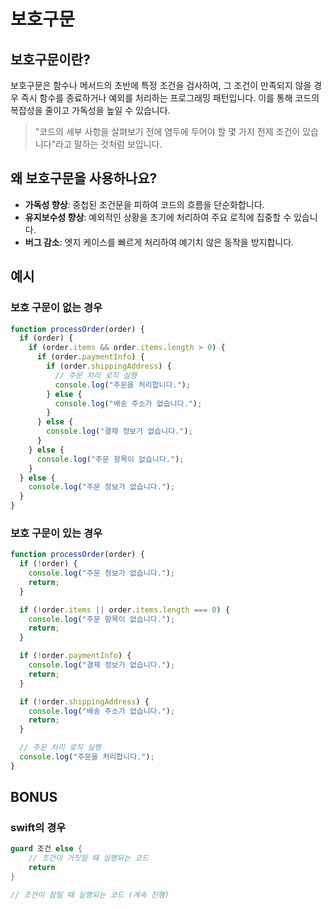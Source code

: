 # 보호구문

## 보호구문이란?

보호구문은 함수나 메서드의 초반에 특정 조건을 검사하여, 그 조건이 만족되지 않을 경우 즉시 함수를 종료하거나 예외를 처리하는 프로그래밍 패턴입니다. 이를 통해 코드의 복잡성을 줄이고 가독성을 높일 수 있습니다.

> "코드의 세부 사항을 살펴보기 전에 염두에 두어야 할 몇 가지 전제 조건이 있습니다"라고 말하는 것처럼 보입니다.

## 왜 보호구문을 사용하나요?

- **가독성 향상**: 중첩된 조건문을 피하여 코드의 흐름을 단순화합니다.
- **유지보수성 향상**: 예외적인 상황을 초기에 처리하여 주요 로직에 집중할 수 있습니다.
- **버그 감소**: 엣지 케이스를 빠르게 처리하여 예기치 않은 동작을 방지합니다.

## 예시

### 보호 구문이 없는 경우

```ts
function processOrder(order) {
  if (order) {
    if (order.items && order.items.length > 0) {
      if (order.paymentInfo) {
        if (order.shippingAddress) {
          // 주문 처리 로직 실행
          console.log("주문을 처리합니다.");
        } else {
          console.log("배송 주소가 없습니다.");
        }
      } else {
        console.log("결제 정보가 없습니다.");
      }
    } else {
      console.log("주문 항목이 없습니다.");
    }
  } else {
    console.log("주문 정보가 없습니다.");
  }
}
```

### 보호 구문이 있는 경우

```ts
function processOrder(order) {
  if (!order) {
    console.log("주문 정보가 없습니다.");
    return;
  }

  if (!order.items || order.items.length === 0) {
    console.log("주문 항목이 없습니다.");
    return;
  }

  if (!order.paymentInfo) {
    console.log("결제 정보가 없습니다.");
    return;
  }

  if (!order.shippingAddress) {
    console.log("배송 주소가 없습니다.");
    return;
  }

  // 주문 처리 로직 실행
  console.log("주문을 처리합니다.");
}
```

## BONUS

### swift의 경우

```swift
guard 조건 else {
    // 조건이 거짓일 때 실행되는 코드
    return
}

// 조건이 참일 때 실행되는 코드 (계속 진행)
```
